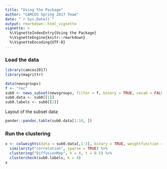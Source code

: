 ```yaml
---
title: "Using the Package"
author: "CAMCOS Spring 2017 Team"
date: "`r Sys.Date()`"
output: rmarkdown::html_vignette
vignette: >
  %\VignetteIndexEntry{Using the Package}
  %\VignetteEngine{knitr::rmarkdown}
  %\VignetteEncoding{UTF-8}
---
```


### Load the data

```r
library(camcos2017)
library(magrittr)

data(newsgroups)
f <- "rec"
sub0 <- news_subset(newsgroups, filter = f, binary = TRUE, vocab = FALSE)
sub0.data <- sub0[[1]]
sub0.labels <- sub0[[2]]
```

Layout of the subset data:

```r
pander::pandoc.table(sub0.data[1:10, ])
```


### Run the clustering

```r
x <- colweights(data = sub0.data[,1:3], binary = TRUE, weightfunction = "IDF", sparse = TRUE) %>%
  similarity("correlation", sparse = TRUE) %>%
  clustering("DiffusionMap", k = 4, t = 0.5) %>%
  clustercheck(sub0.labels, k = 4)
x
```
